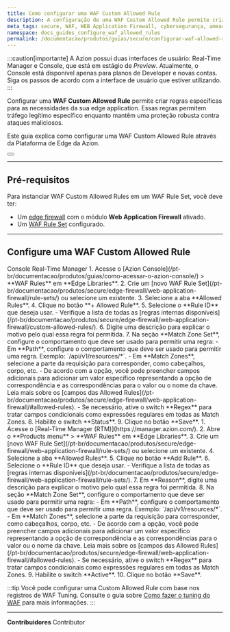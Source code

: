 ```yaml
---
title: Como configurar uma WAF Custom Allowed Rule
description: A configuração de uma WAF Custom Allowed Rule permite criar regras específicas para as necessidades da sua edge application.
meta_tags: secure, WAF, WEB Application Firewall, cybersegurança, ameaças
namespace: docs_guides_configure_waf_allowed_rules
permalink: /documentacao/produtos/guias/secure/configurar-waf-allowed-rules/
---
```



:::caution[importante]
A Azion possui duas interfaces de usuário: Real-Time Manager e Console, que está em estágio de *Preview*. Atualmente, o Console está disponível apenas para planos de Developer e novas contas. Siga os passos de acordo com a interface de usuário que estiver utilizando.
:::

Configurar uma **WAF Custom Allowed Rule** permite criar regras específicas para as necessidades da sua edge application. Essas regras permitem tráfego legítimo específico enquanto mantêm uma proteção robusta contra ataques maliciosos.

Este guia explica como configurar uma WAF Custom Allowed Rule através da Plataforma de Edge da Azion.

<Button href="/pt-br/documentacao/produtos/secure/edge-firewall/web-application-firewall/custom-allowed-rules/" text="saiba mais sobre as WAF Custom Allowed Rules" variant="secondary"></Button>

---

## Pré-requisitos

Para instanciar WAF Custom Allowed Rules em um WAF Rule Set, você deve ter:

- Um [edge firewall](/pt-br/documentacao/produtos/guias/secure/edge-firewall-definir-main-settings/) com o módulo **Web Application Firewall** ativado.
- Um [WAF Rule Set](/pt-br/documentacao/produtos/guias/secure/criar-waf-rule-set/) configurado.

---

## Configure uma WAF Custom Allowed Rule

<Tabs client:visible>
    <Fragment slot="tab.console">Console</Fragment>
    <Fragment slot="tab.rtm">Real-Time Manager</Fragment>

<Fragment slot="panel.console">
1. Acesse o [Azion Console](/pt-br/documentacao/produtos/guias/como-acessar-o-azion-console/) > **WAF Rules** em **Edge Libraries**.
2. Crie um [novo WAF Rule Set](/pt-br/documentacao/produtos/secure/edge-firewall/web-application-firewall/rule-sets/) ou selecione um existente.
3. Selecione a aba **Allowed Rules**.
4. Clique no botão **+ Allowed Rule**. 
5. Selecione o **Rule ID** que deseja usar.
    - Verifique a lista de todas as [regras internas disponíveis](/pt-br/documentacao/produtos/secure/edge-firewall/web-application-firewall/custom-allowed-rules/).
6. Digite uma descrição para explicar o motivo pelo qual essa regra foi permitida.
7. Na seção **Match Zone Set**, configure o comportamento que deve ser usado para permitir uma regra:
    - Em **Path**, configure o comportamento que deve ser usado para permitir uma regra. Exemplo: `/api/v1/resources/*`.
    - Em **Match Zones**, selecione a parte da requisição para corresponder, como cabeçalhos, corpo, etc.
        - De acordo com a opção, você pode preencher campos adicionais para adicionar um valor específico representando a opção de correspondência e as correspondências para o valor ou o nome da chave. Leia mais sobre os [campos das Allowed Rules](/pt-br/documentacao/produtos/secure/edge-firewall/web-application-firewall/#allowed-rules).
    - Se necessário, ative o switch **Regex** para tratar campos condicionais como expressões regulares em todas as Match Zones. 
8. Habilite o switch **Status**.
9. Clique no botão **Save**.
</Fragment>

<Fragment slot="panel.rtm">
1. Acesse o [Real-Time Manager (RTM)](https://manager.azion.com/).
2. Abre o **Products menu** > **WAF Rules** em **Edge Libraries**.
3. Crie um [novo WAF Rule Set](/pt-br/documentacao/produtos/secure/edge-firewall/web-application-firewall/rule-sets/) ou selecione um existente.
4. Selecione a aba **Allowed Rules**.
5. Clique no botão **Add Rule**. 
6. Selecione o **Rule ID** que deseja usar.
    - Verifique a lista de todas as [regras internas disponíveis](/pt-br/documentacao/produtos/secure/edge-firewall/web-application-firewall/rule-sets/).
7. Em **Reason**, digite uma descrição para explicar o motivo pelo qual essa regra foi permitida.
8. Na seção **Match Zone Set**, configure o comportamento que deve ser usado para permitir uma regra:
    - Em **Path**, configure o comportamento que deve ser usado para permitir uma regra. Exemplo: `/api/v1/resources/*`.
    - Em **Match Zones**, selecione a parte da requisição para corresponder, como cabeçalhos, corpo, etc.
        - De acordo com a opção, você pode preencher campos adicionais para adicionar um valor específico representando a opção de correspondência e as correspondências para o valor ou o nome da chave. Leia mais sobre os [campos das Allowed Rules](/pt-br/documentacao/produtos/secure/edge-firewall/web-application-firewall/#allowed-rules).
    - Se necessário, ative o switch **Regex** para tratar campos condicionais como expressões regulares em todas as Match Zones. 
9. Habilite o switch **Active**.
10. Clique no botão **Save**.
</Fragment>

</Tabs>

:::tip
Você pode configurar uma Custom Allowed Rule com base nos registros de WAF Tuning. Consulte o guia sobre [Como fazer o tuning do WAF](/pt-br/documentacao/produtos/guias/secure/tune-waf/) para mais informações.
:::

---


**Contribuidores** <ContributorList>Contributor</ContributorList>